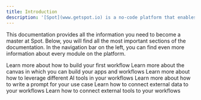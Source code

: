 ```yaml
---
title: Introduction
description: '[Spot](www.getspot.io) is a no-code platform that enables you to automate workflows and build AI tools effortlessly. Enhance your workflows by integrating a variety of powerful tools.'
---
```


This documentation provides all the information you need to become a master at Spot. Below, you will find all the most important sections of the documentation. In the navigation bar on the left, you can find even more information about every module on the platform.

<CardGroup cols={2}>
  <Card
    title="Your First Tutorial"
    icon="play"
    href="YFT"
  >
    Learn more about how to build your first workflow
  </Card>
  <Card
    title="Workflow Builder"
    icon="screwdriver-wrench"
    href="Workflow Builder"
  >
    Learn more about the canvas in which you can build your apps and workflows 
  </Card>
    <Card
    title="AI Modules"
    icon="stars"
    href="AI/AI Text Creation"
  >
    Learn more about how to leverage different AI tools in your workflows
  </Card>
<Card
    title="Prompt Guide"
    icon="text"
    href="Prompt/Overview"
  >
    Learn more about how to write a prompt for your use case
  </Card>
    <Card
    title="Data Modules"
    icon="file"
    href="Data Modules/Scrape Web Page"
  >
    Learn how to connect external data to your workflows 
  </Card>
  <Card
    title="Integrations"
    icon="link"
    href="Integration Modules/GmailW"
  >
    Learn how to connect external tools to your workflows
  </Card>

</CardGroup>
